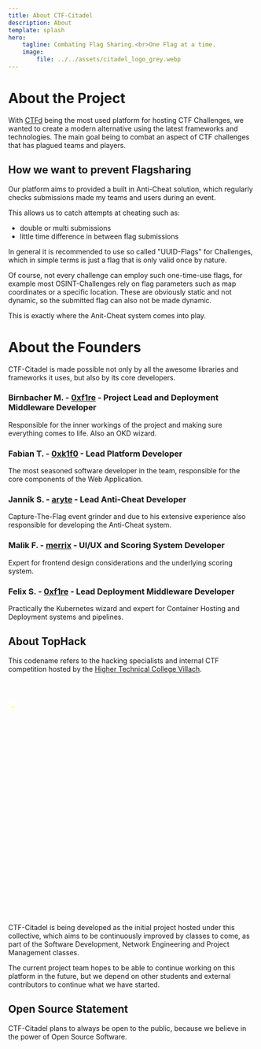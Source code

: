 ```yaml
---
title: About CTF-Citadel
description: About
template: splash
hero:
    tagline: Combating Flag Sharing.<br>One Flag at a time.
    image:
        file: ../../assets/citadel_logo_grey.webp
---
```


# About the Project

With [CTFd]() being the most used platform for hosting CTF Challenges, we wanted to create a modern alternative using the latest frameworks and technologies.
The main goal being to combat an aspect of CTF challenges that has plagued teams and players.

## How we want to prevent Flagsharing

Our platform aims to provided a built in Anti-Cheat solution, which regularly checks submissions made my teams and users during an event.

This allows us to catch attempts at cheating such as:

-   double or multi submissions
-   little time difference in between flag submissions

In general it is recommended to use so called "UUID-Flags" for Challenges, which in simple terms is just a flag that is only valid once by nature.

Of course, not every challenge can employ such one-time-use flags, for example most OSINT-Challenges rely on flag parameters such as map coordinates or a specific location.
These are obviously static and not dynamic, so the submitted flag can also not be made dynamic.

This is exactly where the Anit-Cheat system comes into play.

# About the Founders

CTF-Citadel is made possible not only by all the awesome libraries and frameworks it uses, but also by its core developers.

### Birnbacher M. - [0xf1re]() - Project Lead and Deployment Middleware Developer

Responsible for the inner workings of the project and making sure everything comes to life. Also an OKD wizard.

### Fabian T. - [0xk1f0]() - Lead Platform Developer

The most seasoned software developer in the team, responsible for the core components of the Web Application.

### Jannik S. - [aryte]() - Lead Anti-Cheat Developer

Capture-The-Flag event grinder and due to his extensive experience also responsible for developing the Anti-Cheat system.

### Malik F. - [merrix]() - UI/UX and Scoring System Developer

Expert for frontend design considerations and the underlying scoring system.

### Felix S. - [0xf1re]() - Lead Deployment Middleware Developer

Practically the Kubernetes wizard and expert for Container Hosting and Deployment systems and pipelines.

## About TopHack

This codename refers to the hacking specialists and internal CTF competition hosted by the [Higher Technical College Villach](https://htl-villach.at/).

<img width="400px" style="filter: brightness(300%); padding: 40px 0; margin: 0 auto;" src="tophack_grey.webp" />

CTF-Citadel is being developed as the initial project hosted under this collective, which aims to be continuously improved by classes to come, as part of the Software Development, Network Engineering and Project Management classes.

The current project team hopes to be able to continue working on this platform in the future, but we depend on other students and external contributors to continue what we have started.

## Open Source Statement

CTF-Citadel plans to always be open to the public, because we believe in the power of Open Source Software.
